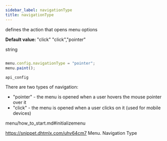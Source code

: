 ```yaml
---
sidebar_label: navigationType
title: navigationType
---
```



          


<Short>
 
defines the action that opens menu options


</Short>


<strong>Default value: </strong> "click"
 "click","pointer"



<Type>
 string


</Type>


~~~js
 
menu.config.navigationType = "pointer";
menu.paint();


~~~
	api_config

<Descr>
 

There are two types of navigation:

- "pointer" - the menu is opened when a user hovers the mouse pointer over it
- "click" - the menu is opened when a user clicks on it (used for mobile devices)


</Descr>



menu/how_to_start.md#initializemenu

 https://snippet.dhtmlx.com/uhv64cm7	Menu. Navigation Type